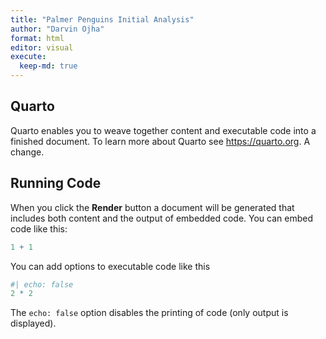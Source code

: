 ```yaml
---
title: "Palmer Penguins Initial Analysis"
author: "Darvin Ojha"
format: html
editor: visual
execute:
  keep-md: true
---
```


## Quarto

Quarto enables you to weave together content and executable code into a finished document. To learn more about Quarto see <https://quarto.org>. A change.

## Running Code

When you click the **Render** button a document will be generated that includes both content and the output of embedded code. You can embed code like this:

```r
1 + 1
```

You can add options to executable code like this

```r
#| echo: false
2 * 2
```

The `echo: false` option disables the printing of code (only output is displayed).
